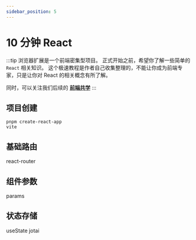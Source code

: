 ```yaml
---
sidebar_position: 5
---
```


# 10 分钟 React

:::tip
浏览器扩展是一个前端密集型项目。
正式开始之前，希望你了解一些简单的 `React` 相关知识。
这个极速教程是作者自己收集整理的，不能让你成为前端专家，只是让你对 React 的相关概念有所了解。

同时，可以关注我们后续的 [**前端共学**](https://github.com/CreatorsDAO/front-end-co-learning)
:::

## 项目创建

```shell
pnpm create-react-app
vite
```

## 基础路由

react-router

## 组件参数

params

## 状态存储

useState jotai
